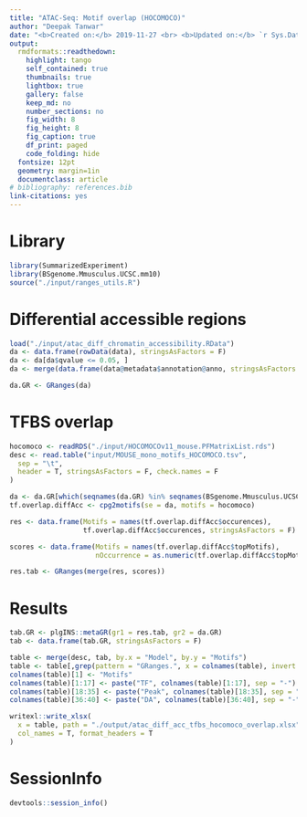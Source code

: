 ```yaml
---
title: "ATAC-Seq: Motif overlap (HOCOMOCO)"
author: "Deepak Tanwar"
date: "<b>Created on:</b> 2019-11-27 <br> <b>Updated on:</b> `r Sys.Date()`"
output:
  rmdformats::readthedown:
    highlight: tango
    self_contained: true
    thumbnails: true
    lightbox: true
    gallery: false
    keep_md: no
    number_sections: no
    fig_width: 8
    fig_height: 8
    fig_caption: true
    df_print: paged
    code_folding: hide
  fontsize: 12pt
  geometry: margin=1in
  documentclass: article
# bibliography: references.bib
link-citations: yes
---
```


# Library
```r
library(SummarizedExperiment)
library(BSgenome.Mmusculus.UCSC.mm10)
source("./input/ranges_utils.R")
```


# Differential accessible regions
```r
load("./input/atac_diff_chromatin_accessibility.RData")
da <- data.frame(rowData(data), stringsAsFactors = F)
da <- da[da$qvalue <= 0.05, ]
da <- merge(data.frame(data@metadata$annotation@anno, stringsAsFactors = F), da)

da.GR <- GRanges(da)
```


# TFBS overlap
```r
hocomoco <- readRDS("./input/HOCOMOCOv11_mouse.PFMatrixList.rds")
desc <- read.table("input/MOUSE_mono_motifs_HOCOMOCO.tsv",
  sep = "\t",
  header = T, stringsAsFactors = F, check.names = F
)

da <- da.GR[which(seqnames(da.GR) %in% seqnames(BSgenome.Mmusculus.UCSC.mm10))]
tf.overlap.diffAcc <- cpg2motifs(se = da, motifs = hocomoco)

res <- data.frame(Motifs = names(tf.overlap.diffAcc$occurences), 
                  tf.overlap.diffAcc$occurences, stringsAsFactors = F)

scores <- data.frame(Motifs = names(tf.overlap.diffAcc$topMotifs), 
                     nOccurrence = as.numeric(tf.overlap.diffAcc$topMotifs))

res.tab <- GRanges(merge(res, scores))
```


# Results
```r
tab.GR <- plgINS::metaGR(gr1 = res.tab, gr2 = da.GR)
tab <- data.frame(tab.GR, stringsAsFactors = F)

table <- merge(desc, tab, by.x = "Model", by.y = "Motifs")
table <- table[,grep(pattern = "GRanges.", x = colnames(table), invert = TRUE, value = TRUE)]
colnames(table)[1] <- "Motifs"
colnames(table)[1:17] <- paste("TF", colnames(table)[1:17], sep = "-")
colnames(table)[18:35] <- paste("Peak", colnames(table)[18:35], sep = "-")
colnames(table)[36:40] <- paste("DA", colnames(table)[36:40], sep = "-")

writexl::write_xlsx(
  x = table, path = "./output/atac_diff_acc_tfbs_hocomoco_overlap.xlsx",
  col_names = T, format_headers = T
)
```


# SessionInfo
```r
devtools::session_info()
```